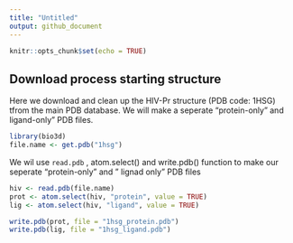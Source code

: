 ```yaml
---
title: "Untitled"
output: github_document
---
```


```r
knitr::opts_chunk$set(echo = TRUE)
```


## Download process starting structure

Here we download and clean up the HIV-Pr structure (PDB code: 1HSG) tfrom the main PDB database. We will make a seperate "protein-only" and ligand-only" PDB files.

```r
library(bio3d)
file.name <- get.pdb("1hsg")
```

We wil use `read.pdb` , atom.select() and write.pdb() function to make our seperate "protein-only" and " lignad only" PDB files

```r
hiv <- read.pdb(file.name)
prot <- atom.select(hiv, "protein", value = TRUE)
lig <- atom.select(hiv, "ligand", value = TRUE)
```



```r
write.pdb(prot, file = "1hsg_protein.pdb")
write.pdb(lig, file = "1hsg_ligand.pdb")
```


























